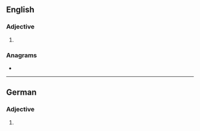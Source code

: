 ==English==

===Adjective===
{{head|en|comparative adjective}}

# {{lb|en|rare}} {{en-comparative of|absolute}}

===Anagrams===
* {{anagrams|en|a=abelorstu|labourest}}

----

==German==

===Adjective===
{{head|de|adjective form}}

# {{de-adj form of|absolut}}